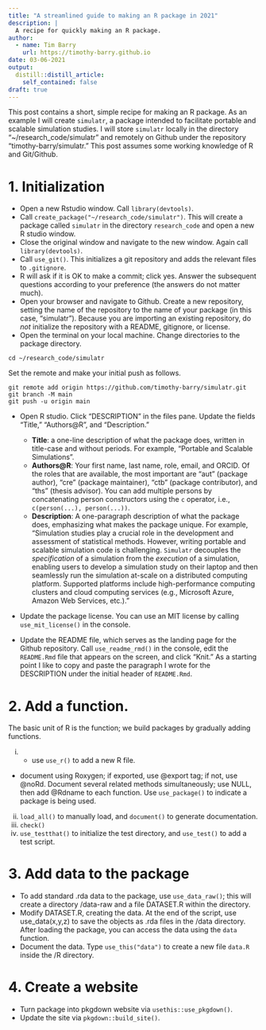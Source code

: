 ```yaml
---
title: "A streamlined guide to making an R package in 2021"
description: |
  A recipe for quickly making an R package.
author:
  - name: Tim Barry
    url: https://timothy-barry.github.io
date: 03-06-2021
output:
  distill::distill_article:
    self_contained: false
draft: true
---
```


This post contains a short, simple recipe for making an R package. As an example I will create `simulatr`, a package intended to facilitate portable and scalable simulation studies. I will store `simulatr` locally in the directory "~/research_code/simulatr" and remotely on Github under the repository "timothy-barry/simulatr." This post assumes some working knowledge of R and Git/Github.

# 1. Initialization

- Open a new Rstudio window. Call `library(devtools)`.
- Call `create_package("~/research_code/simulatr")`. This will create a package called `simulatr` in the directory `research_code` and open a new R studio window. 
- Close the original window and navigate to the new window. Again call `library(devtools)`.
- Call `use_git()`. This initializes a git repository and adds the relevant files to `.gitignore`.
- R will ask if it is OK to make a commit; click yes. Answer the subsequent questions according to your preference (the answers do not matter much).
- Open your browser and navigate to Github. Create a new repository, setting the name of the repository to the name of your package (in this case, "simulatr"). Because you are importing an existing repository, do *not* initialize the repository with a README, gitignore, or license.
- Open the terminal on your local machine. Change directories to the package directory.

```
cd ~/research_code/simulatr
```
Set the remote and make your initial push as follows.
```
git remote add origin https://github.com/timothy-barry/simulatr.git
git branch -M main
git push -u origin main
```
- Open R studio. Click "DESCRIPTION" in the files pane. Update the fields "Title," "Authors@R", and "Description."
  - **Title**: a one-line description of what the package does, written in title-case and without periods. For example, "Portable and Scalable Simulations".
  - **Authors@R**: Your first name, last name, role, email, and ORCID. Of the roles that are available, the most important are "aut" (package author), "cre" (package maintainer), "ctb" (package contributor), and "ths" (thesis advisor). You can add multiple persons by concatenating person constructors using the `c` operator, i.e., `c(person(...), person(...))`.
  - **Description**: A one-paragraph description of what the package does, emphasizing what makes the package unique. For example, "Simulation studies play a crucial role in the development and assessment of statistical methods. However, writing portable and scalable simulation code is challenging. `Simulatr` decouples the *specification* of a simulation from the *execution* of a simulation, enabling users to develop a simulation study on their laptop and then seamlessly run the simulation at-scale on a distributed computing platform. Supported platforms include high-performance computing clusters and cloud computing services (e.g., Microsoft Azure, Amazon Web Services, etc.)."

- Update the package license. You can use an MIT license by calling `use_mit_license()` in the console.

- Update the README file, which serves as the landing page for the Github repository. Call `use_readme_rmd()` in the console, edit the `README.Rmd` file that appears on the screen, and click "Knit." As a starting point I like to copy and paste the paragraph I wrote for the DESCRIPTION under the initial header of `README.Rmd`.


# 2. Add a function.

The basic unit of R is the function; we build packages by gradually adding functions.

i. - use `use_r()` to add a new R file.
- document using Roxygen; if exported, use @export tag; if not, use @noRd. Document several related methods simultaneously; use NULL, then add @Rdname to each function.
Use `use_package()` to indicate a package is being used.
ii. `load_all()` to manually load, and `document()` to generate documentation.
iii. `check()`
iv. `use_testthat()` to initialize the test directory, and `use_test()` to add a test script.

# 3. Add data to the package

- To add standard .rda data to the package, use `use_data_raw()`; this will create a directory /data-raw and a file DATASET.R within the directory.
- Modify DATASET.R, creating the data. At the end of the script, use use_data(x,y,z) to save the objects as .rda files in the /data directory. After loading the package, you can access the data using the `data` function.
- Document the data. Type `use_this("data")` to create a new file `data.R` inside the /R directory. 

# 4. Create a website

- Turn package into pkgdown website via `usethis::use_pkgdown()`.
- Update the site via `pkgdown::build_site()`.
